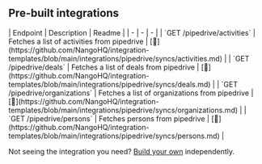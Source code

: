 
## Pre-built integrations

<AccordionGroup>


<Accordion title="Others">
| Endpoint | Description | Readme |
| - | - | - |
| `GET /pipedrive/activities` | Fetches a list of activities from pipedrive | [🔗](https://github.com/NangoHQ/integration-templates/blob/main/integrations/pipedrive/syncs/activities.md) |
| `GET /pipedrive/deals` | Fetches a list of deals from pipedrive | [🔗](https://github.com/NangoHQ/integration-templates/blob/main/integrations/pipedrive/syncs/deals.md) |
| `GET /pipedrive/organizations` | Fetches a list of organizations from pipedrive | [🔗](https://github.com/NangoHQ/integration-templates/blob/main/integrations/pipedrive/syncs/organizations.md) |
| `GET /pipedrive/persons` | Fetches persons from pipedrive | [🔗](https://github.com/NangoHQ/integration-templates/blob/main/integrations/pipedrive/syncs/persons.md) |
</Accordion>

</AccordionGroup>

<Tip>Not seeing the integration you need? [Build your own](https://docs.nango.dev/guides/platform/functions) independently.</Tip>
